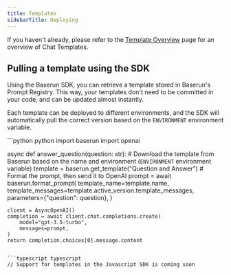 ```yaml
---
title: Templates
sidebarTitle: Deploying
---
```


If you haven't already, please refer to the [Template Overview](/templates/overview) page for an overview of Chat Templates.

## Pulling a template using the SDK

Using the Baserun SDK, you can retrieve a template stored in Baserun's Prompt Registry. This way, your templates don't need to be committed in your code, and can be updated almost instantly.

Each template can be deployed to different environments, and the SDK will automatically pull the correct version based on the `ENVIRONMENT` environment variable.

<CodeGroup>
```python python
import baserun
import openai


async def answer_question(question: str):
    # Download the template from Baserun based on the name and environment (`ENVIRONMENT` environment variable)
    template = baserun.get_template("Question and Answer")
    # Format the prompt, then send it to OpenAI
    prompt = await baserun.format_prompt(
        template_name=template.name,
        template_messages=template.active_version.template_messages,
        parameters={"question": question},
    )

    client = AsyncOpenAI()
    completion = await client.chat.completions.create(
        model="gpt-3.5-turbo",
        messages=prompt,
    )
    return completion.choices[0].message.content
```

```typescript typescript
// Support for templates in the Javascript SDK is coming soon
````

</CodeGroup>